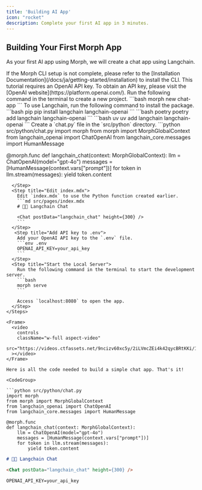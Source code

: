 ```yaml
---
title: 'Building AI App'
icon: "rocket"
description: Complete your first AI app in 3 minutes.
---
```


## Building Your First Morph App

As your first AI app using Morph, we will create a chat app using Langchain.

<Warning>
  If the Morph CLI setup is not complete, please refer to the [Installation Documentation](/docs/ja/getting-started/installation) to install the CLI.
</Warning>

<Note>
  This tutorial requires an OpenAI API key. To obtain an API key, please visit the [OpenAI website](https://platform.openai.com/).
</Note>

<Steps>
  <Step title="Initialize the Project">
    Run the following command in the terminal to create a new project.
    ```bash
    morph new chat-app
    ```
  </Step>
  <Step title="Install Packages">
    To use Langchain, run the following command to install the package.
    <CodeGroup>
    ```bash pip
    pip install langchain langchain-openai
    ```
    ```bash poetry
    poetry add langchain langchain-openai
    ```
    ```bash uv
    uv add langchain langchain-openai
    ```
    </CodeGroup>
  </Step>
  <Step title="Create chat.py">
    Create a `chat.py` file in the `src/python` directory.
```python src/python/chat.py
import morph
from morph import MorphGlobalContext
from langchain_openai import ChatOpenAI
from langchain_core.messages import HumanMessage

@morph.func
def langchain_chat(context: MorphGlobalContext):
    llm = ChatOpenAI(model="gpt-4o")
    messages = [HumanMessage(context.vars["prompt"])]
    for token in llm.stream(messages):
        yield token.content
```
  </Step>
  <Step title="Edit index.mdx">
    Edit `index.mdx` to use the Python function created earlier.
    ```md src/pages/index.mdx
    # 🦜🔗 Langchain Chat

    <Chat postData="langchain_chat" height={300} />
    ```
  </Step>
   <Step title="Add API key to .env">
    Add your OpenAI API key to the `.env` file.
    ```env .env
    OPENAI_API_KEY=your_api_key
    ```
  </Step>
  <Step title="Start the Local Server">
    Run the following command in the terminal to start the development server.
    ```bash
    morph serve
    ```

    Access `localhost:8080` to open the app.
  </Step>
</Steps>

<Frame>
  <video
    controls
    className="w-full aspect-video"
    src="https://videos.ctfassets.net/9ncizv60xc5y/2iLVmcZEi4k42qycBRtKKi/1b8ec7ab402f0aaaaf6c07ab2cd37967/Tutorial_AI_App.mp4"
  ></video>
</Frame>

Here is all the code needed to build a simple chat app. That's it!

<CodeGroup>

```python src/python/chat.py
import morph
from morph import MorphGlobalContext
from langchain_openai import ChatOpenAI
from langchain_core.messages import HumanMessage

@morph.func
def langchain_chat(context: MorphGlobalContext):
    llm = ChatOpenAI(model="gpt-4o")
    messages = [HumanMessage(context.vars["prompt"])]
    for token in llm.stream(messages):
        yield token.content
```

```md src/pages/index.mdx
# 🦜🔗 Langchain Chat

<Chat postData="langchain_chat" height={300} />
```

```env .env
OPENAI_API_KEY=your_api_key
```

</CodeGroup>
